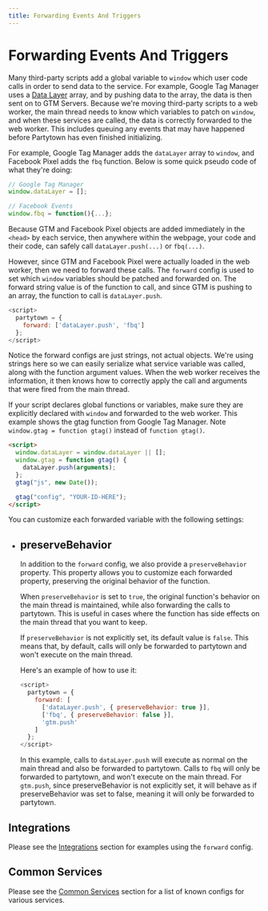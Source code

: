```yaml
---
title: Forwarding Events And Triggers
---
```


# Forwarding Events And Triggers

Many third-party scripts add a global variable to `window` which user code calls in order to send data to the service. For example, Google Tag Manager uses a [Data Layer](https://developers.google.com/tag-manager/devguide) array, and by pushing data to the array, the data is then sent on to GTM Servers. Because we're moving third-party scripts to a web worker, the main thread needs to know which variables to patch on `window`, and when these services are called, the data is correctly forwarded to the web worker. This includes queuing any events that may have happened before Partytown has even finished initializing.

For example, Google Tag Manager adds the `dataLayer` array to `window`, and Facebook Pixel adds the `fbq` function. Below is some quick pseudo code of what they're doing:

```js
// Google Tag Manager
window.dataLayer = [];

// Facebook Events
window.fbq = function(){...};
```

Because GTM and Facebook Pixel objects are added immediately in the `<head>` by each service, then anywhere within the webpage, your code and their code, can safely call `dataLayer.push(...)` or `fbq(...)`.

However, since GTM and Facebook Pixel were actually loaded in the web worker, then we need to forward these calls. The `forward` config is used to set which `window` variables should be patched and forwarded on. The forward string value is of the function to call, and since GTM is pushing to an array, the function to call is `dataLayer.push`.

```js
<script>
  partytown = {
    forward: ['dataLayer.push', 'fbq']
  };
</script>
```

Notice the forward configs are just strings, not actual objects. We're using strings here so we can easily serialize what service variable was called, along with the function argument values. When the web worker receives the information, it then knows how to correctly apply the call and arguments that were fired from the main thread.

If your script declares global functions or variables, make sure they are explicitly declared with `window` and forwarded to the web worker. This example shows the gtag function from Google Tag Manager. Note `window.gtag = function gtag()` instead of `function gtag()`.

```html
<script>
  window.dataLayer = window.dataLayer || [];
  window.gtag = function gtag() {
    dataLayer.push(arguments);
  };
  gtag("js", new Date());

  gtag("config", "YOUR-ID-HERE");
</script>
```

You can customize each forwarded variable with the following settings:

- ## preserveBehavior

  In addition to the `forward` config, we also provide a `preserveBehavior` property. This property allows you to customize each forwarded property, preserving the original behavior of the function.

  When `preserveBehavior` is set to `true`, the original function's behavior on the main thread is maintained, while also forwarding the calls to partytown. This is useful in cases where the function has side effects on the main thread that you want to keep.

  If `preserveBehavior` is not explicitly set, its default value is `false`. This means that, by default, calls will only be forwarded to partytown and won't execute on the main thread.

  Here's an example of how to use it:

  ```js
  <script>
    partytown = {
      forward: [
        ['dataLayer.push', { preserveBehavior: true }],
        ['fbq', { preserveBehavior: false }],
        'gtm.push'
      ]
    };
  </script>
  ```

  In this example, calls to `dataLayer.push` will execute as normal on the main thread and also be forwarded to partytown. Calls to `fbq` will only be forwarded to partytown, and won't execute on the main thread. For `gtm.push`, since preserveBehavior is not explicitly set, it will behave as if preserveBehavior was set to false, meaning it will only be forwarded to partytown.

## Integrations

Please see the [Integrations](/integrations) section for examples using the `forward` config.

## Common Services

Please see the [Common Services](/common-services) section for a list of known configs for various services.
